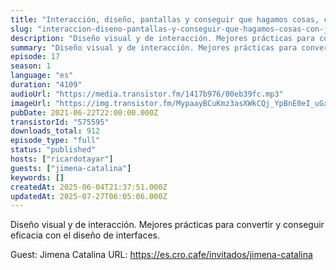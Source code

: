 ```yaml
---
title: "Interacción, diseño, pantallas y conseguir que hagamos cosas, con Jimena Catalina"
slug: "interaccion-diseno-pantallas-y-conseguir-que-hagamos-cosas-con-jimena-catalina"
description: "Diseño visual y de interacción. Mejores prácticas para convertir y conseguir eficacia con el diseño de interfaces.\n\nGuest: Jimena Catalina\nURL: https://es.cro.cafe/invitados/jimena-catalina"
summary: "Diseño visual y de interacción. Mejores prácticas para convertir y conseguir eficacia con el diseño de interfaces."
episode: 17
season: 1
language: "es"
duration: "4109"
audioUrl: "https://media.transistor.fm/1417b976/00eb39fc.mp3"
imageUrl: "https://img.transistor.fm/MypaayBCuKmz3asXWkCQj_YpBnE0eI_uGxUwuT5MJw0/rs:fill:0:0:1/w:3000/h:3000/q:60/aHR0cHM6Ly9pbWct/dXBsb2FkLXByb2R1/Y3Rpb24udHJhbnNp/c3Rvci5mbS8yODdh/OTRlODc0OWFkMTYx/ZjhmMTg0YWI0OTcz/MWIxNC5qcGc.webp"
pubDate: 2021-06-22T22:00:00.000Z
transistorId: "575595"
downloads_total: 912
episode_type: "full"
status: "published"
hosts: ["ricardotayar"]
guests: ["jimena-catalina"]
keywords: []
createdAt: 2025-06-04T21:37:51.000Z
updatedAt: 2025-07-27T06:05:06.000Z
---
```


Diseño visual y de interacción. Mejores prácticas para convertir y conseguir eficacia con el diseño de interfaces.

Guest: Jimena Catalina
URL: https://es.cro.cafe/invitados/jimena-catalina
